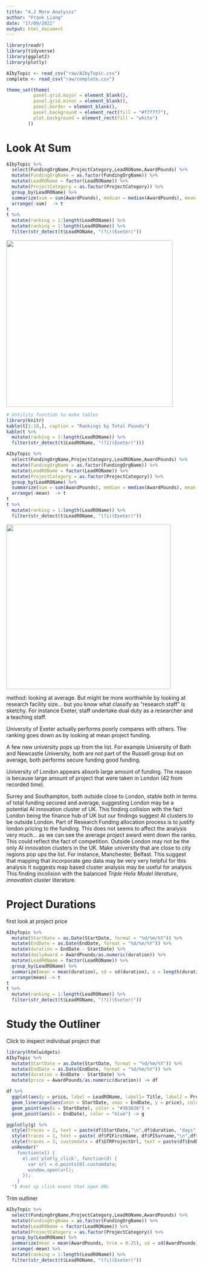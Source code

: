 ```yaml
---
title: "4.2 More Analysis"
author: "Frank Liang"
date: "17/09/2021"
output: html_document
---
```


```r
library(readr)
library(tidyverse)
library(ggplot2)
library(plotly)

AIbyTopic <- read_csv("raw/AIbyTopic.csv")
complete <- read_csv("raw/complete.csv")

theme_set(theme(
          panel.grid.major = element_blank(),
          panel.grid.minor = element_blank(),
          panel.border = element_blank(),
          panel.background = element_rect(fill = "#f7f7f7"),
          plot.background = element_rect(fill = "white")
        ))
```

# Look At Sum

```r
AIbyTopic %>%
  select(FundingOrgName,ProjectCategory,LeadROName,AwardPounds) %>%
  mutate(FundingOrgName = as.factor(FundingOrgName)) %>%
  mutate(LeadROName = factor(LeadROName)) %>%
  mutate(ProjectCategory = as.factor(ProjectCategory)) %>%
  group_by(LeadROName) %>%
  summarize(sum = sum(AwardPounds), median = median(AwardPounds), mean = mean(AwardPounds), sd = sd(AwardPounds), n = length(AwardPounds)) %>%
  arrange(-sum)  -> t 
t
t %>%
  mutate(ranking = 1:length(LeadROName)) %>%
  mutate(ranking = 1:length(LeadROName)) %>% 
  filter(str_detect(t$LeadROName, "(?i)(Exeter)")) 
```

![](asset/r4.2.1_rank.png){width="440"}

```r
# Untility function to make tables
library(knitr)
kable(t[1:10,], caption = "Rankings by Total Pounds")
kable(t %>%
  mutate(ranking = 1:length(LeadROName)) %>% 
  filter(str_detect(t$LeadROName, "(?i)(Exeter)")))
```

```r
AIbyTopic %>%
  select(FundingOrgName,ProjectCategory,LeadROName,AwardPounds) %>%
  mutate(FundingOrgName = as.factor(FundingOrgName)) %>%
  mutate(LeadROName = factor(LeadROName)) %>%
  mutate(ProjectCategory = as.factor(ProjectCategory)) %>%
  group_by(LeadROName) %>%
  summarize(sum = sum(AwardPounds), median = median(AwardPounds), mean = mean(AwardPounds), sd = sd(AwardPounds), n = length(AwardPounds)) %>%
  arrange(-mean)  -> t 
t
t %>%
  mutate(ranking = 1:length(LeadROName)) %>%
  filter(str_detect(t$LeadROName, "(?i)(Exeter)"))
```

![](asset/r4.2.2_rank.png){width="435"}

method: looking at average. But might be more worthwhile by looking at research facility size... but you know what classify as "research staff" is sketchy. For instance Exeter, staff undertake dual duty as a researcher and a teaching staff.

University of Exeter actually performs poorly compares with others. The ranking goes down as by looking at mean project funding.

A few new university pops up from the list. For example University of Bath and Newcastle University, both are not part of the Russell group but on average, both performs secure funding good funding.

University of London appears absorb large amount of funding. The reason is because large amount of project that were taken in London (42 from recorded time).

Surrey and Southampton, both outside close to London, stable both in terms of total funding secured and average, suggesting London may be a potential AI innovation cluster of UK. This finding collision with the fact London being the finance hub of UK but our findings suggest AI clusters to be outside London. Part of Research Funding allocation process is to justify london pricing to the funding. This does not seems to affect the analysis very much... as we can see the average project award went down the ranks. This could reflect the fact of competition. Outside London may not be the only AI innovation clusters in the UK. Make university that are close to city regions pop ups the list. For instance, Manchester, Belfast. This suggest that mapping that incorporate geo data may be very very helpful for this analysis It suggests map based cluster analysis may be useful for analysis This finding incolision with the balanced *Triple Helix Model literature*, *innovation cluster* literature.

# Project Durations

first look at project price

```r
AIbyTopic %>%
  mutate(StartDate = as.Date(StartDate, format = "%d/%m/%Y")) %>%
  mutate(EndDate = as.Date(EndDate, format = "%d/%m/%Y")) %>%
  mutate(duration = EndDate - StartDate) %>%
  mutate(dailyAward = AwardPounds/as.numeric(duration)) %>%
  mutate(LeadROName = factor(LeadROName)) %>%
  group_by(LeadROName) %>%
  summarize(mean = mean(duration), sd = sd(duration), n = length(duration)) %>%
  arrange(mean) -> t
t
t %>%
  mutate(ranking = 1:length(LeadROName)) %>%
  filter(str_detect(t$LeadROName, "(?i)(Exeter)"))
```

# Study the Outliner

Click to inspect individual project that

```r
library(htmlwidgets)
AIbyTopic %>%
  mutate(StartDate = as.Date(StartDate, format = "%d/%m/%Y")) %>%
  mutate(EndDate = as.Date(EndDate, format = "%d/%m/%Y")) %>%
  mutate(duration = EndDate - StartDate) %>%
  mutate(price = AwardPounds/as.numeric(duration)) -> df 

df %>%
  ggplot(aes(y = price, label = LeadROName, label1= Title, label2 = ProjectReference)) + 
  geom_linerange(aes(xmin = StartDate, xmax = EndDate, y = price), color = "#363636") +
  geom_point(aes(x = StartDate), color = "#363636") + 
  geom_point(aes(x = EndDate), color = "blue") -> g

ggplotly(g) %>%
  style(traces = 2, text = paste(df$StartDate,"\n",df$duration, "days")) %>%
  style(traces = 1, text = paste( df$PIFirstName, df$PISurname,"\n",df$duration, "days")) %>%
  style(traces = 3, customdata = df$GTRProjectUrl, text = paste(df$EndDate,"\n", df$LeadROName, "\n",df$Title)) %>%
  onRender("
    function(el) { 
      el.on('plotly_click', function(d) { 
        var url = d.points[0].customdata;
        window.open(url);
      });
    }
  ") #set up click event that open URL
```

Trim outliner

```r
AIbyTopic %>%
  select(FundingOrgName,ProjectCategory,LeadROName,AwardPounds) %>%
  mutate(FundingOrgName = as.factor(FundingOrgName)) %>%
  mutate(LeadROName = factor(LeadROName)) %>%
  mutate(ProjectCategory = as.factor(ProjectCategory)) %>%
  group_by(LeadROName) %>%
  summarize(mean = mean(AwardPounds, trim = 0.25), sd = sd(AwardPounds), n = length(AwardPounds)) %>%
  arrange(-mean) %>%
  mutate(ranking = 1:length(LeadROName)) %>%
  filter(str_detect(t$LeadROName, "(?i)(Exeter)")) 
```

```r

```
